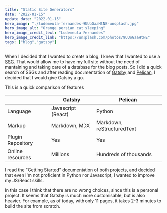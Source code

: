 ```yaml
---
title: "Static Site Generators"
date: "2022-01-15"
update_date: "2022-01-15"
hero_image: "./ludemeula-fernandes-9UUoGaaHtNE-unsplash.jpg"
hero_image_alt: "Orange persian cat sleeping"
hero_image_credit_text: "Ludemeula Fernandes"
hero_image_credit_link: "https://unsplash.com/photos/9UUoGaaHtNE"
tags: ["blog","gatsby"]
---
```


When I decided that I wanted to create a blog, I knew that I wanted to
use a <abbr title="Static Site Generator">SSG</abbr>. That would allow me to
have my full site without the need of mantaining and taking care of a database
for the blog posts. So I did a quick search of SSGs and after reading documentation
of [Gatsby](https://www.gatsbyjs.com/) and [Pelican](https://blog.getpelican.com/), 
I decided that I would give Gatsby a go.

This is a quick comparison of features

|                   | Gatsby             | Pelican                    |
|-------------------|--------------------|----------------------------|
| Language          | Javascript (React) | Python                     |
| Markup            | Markdown, MDX      | Markdown, reStructuredText |
| Plugin Repository | Yes                | Yes                        |
| Online resources  | Millions           | Hundreds of thousands      |

I read the "Getting Started" documentation of both projects, and decided that 
even I'm not proficient in Python nor Javascript, I wanted to improve my JS/React skills.

In this case I think that there are no wrong choices, since this is a personal project. 
It seems that Gatsby is much more customisable, but is also heavier. For example, as of today, 
with only 11 pages, it takes 2-3 minutes to build the site from scratch.
